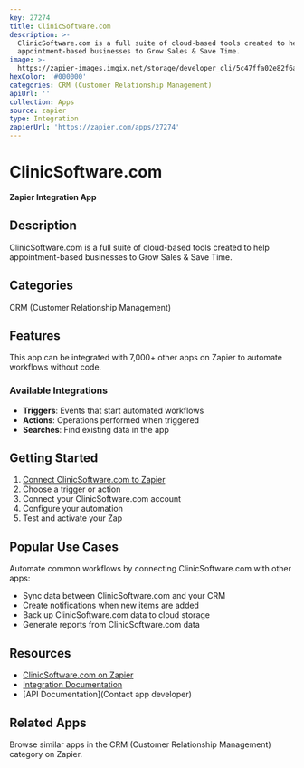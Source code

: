 ```yaml
---
key: 27274
title: ClinicSoftware.com
description: >-
  ClinicSoftware.com is a full suite of cloud-based tools created to help
  appointment-based businesses to Grow Sales & Save Time.
image: >-
  https://zapier-images.imgix.net/storage/developer_cli/5c47ffa02e82f6aaa446ef9da5e930dc.png?auto=format%2Ccompress&ixlib=python-3.0.0&q=50
hexColor: '#000000'
categories: CRM (Customer Relationship Management)
apiUrl: ''
collection: Apps
source: zapier
type: Integration
zapierUrl: 'https://zapier.com/apps/27274'
---
```

# ClinicSoftware.com

**Zapier Integration App**

## Description

ClinicSoftware.com is a full suite of cloud-based tools created to help appointment-based businesses to Grow Sales & Save Time.

## Categories

CRM (Customer Relationship Management)

## Features

This app can be integrated with 7,000+ other apps on Zapier to automate workflows without code.

### Available Integrations

- **Triggers**: Events that start automated workflows
- **Actions**: Operations performed when triggered
- **Searches**: Find existing data in the app

## Getting Started

1. [Connect ClinicSoftware.com to Zapier](https://zapier.com/apps/27274)
2. Choose a trigger or action
3. Connect your ClinicSoftware.com account
4. Configure your automation
5. Test and activate your Zap

## Popular Use Cases

Automate common workflows by connecting ClinicSoftware.com with other apps:

- Sync data between ClinicSoftware.com and your CRM
- Create notifications when new items are added
- Back up ClinicSoftware.com data to cloud storage
- Generate reports from ClinicSoftware.com data

## Resources

- [ClinicSoftware.com on Zapier](https://zapier.com/apps/27274)
- [Integration Documentation](https://zapier.com/apps/27274/integrations)
- [API Documentation](Contact app developer)

## Related Apps

Browse similar apps in the CRM (Customer Relationship Management) category on Zapier.
